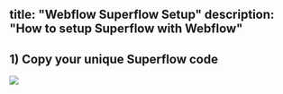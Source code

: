 title: "Webflow Superflow Setup"
description: "How to setup Superflow with Webflow"
---

## 1) Copy your unique Superflow code

![](/getting-started/webflow/images/code.png)